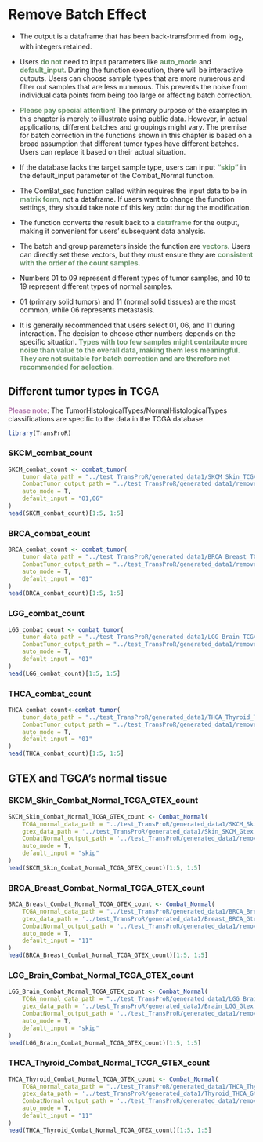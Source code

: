 # Remove Batch Effect

::: {.callout-note}

- The output is a dataframe that has been back-transformed from $\log_{2}$, with integers retained.

- Users <b style="color: #6a926b;">do not</b> need to input parameters like <b style="color: #6a926b;">auto_mode</b> and <b style="color: #6a926b;">default_input</b>. During the function execution, there will be interactive outputs. Users can choose sample types that are more numerous and filter out samples that are less numerous. This prevents the noise from individual data points from being too large or affecting batch correction.

- <b style="color: #6a926b;">Please pay special attention!</b> The primary purpose of the examples in this chapter is merely to illustrate using public data. However, in actual applications, different batches and groupings might vary. The premise for batch correction in the functions shown in this chapter is based on a broad assumption that different tumor types have different batches. Users can replace it based on their actual situation.

- If the database lacks the target sample type, users can input <b style="color: #6a926b;"> "skip"</b> in the default_input parameter of the Combat_Normal function.
:::

::: {.callout-tip}

- The ComBat_seq function called within requires the input data to be in <b style="color: #6a926b;">matrix form</b>, not a dataframe. If users want to change the function settings, they should take note of this key point during the modification.

- The function converts the result back to a <b style="color: #6a926b;">dataframe</b> for the output, making it convenient for users' subsequent data analysis.

- The batch and group parameters inside the function are <b style="color: #6a926b;">vectors</b>. Users can directly set these vectors, but they must ensure they are <b style="color: #6a926b;">consistent with the order of the count samples.</b>

- Numbers 01 to 09 represent different types of tumor samples, and 10 to 19 represent different types of normal samples.

- 01 (primary solid tumors) and 11 (normal solid tissues) are the most common, while 06 represents metastasis.

- It is generally recommended that users select 01, 06, and 11 during interaction. The decision to choose other numbers depends on the specific situation. <b style="color: #6a926b;">Types with too few samples might contribute more noise than value to the overall data, making them less meaningful. They are not suitable for batch correction and are therefore not recommended for selection.</b>
:::

## Different tumor types in TCGA
<b style="color: #b279ad;">Please note</b>: The TumorHistologicalTypes/NormalHistologicalTypes classifications are specific to the data in the TCGA database.

```r
library(TransProR)
```


### SKCM_combat_count
```r
SKCM_combat_count <- combat_tumor(
    tumor_data_path = "../test_TransProR/generated_data1/SKCM_Skin_TCGA_exp_tumor.rds", 
    CombatTumor_output_path = "../test_TransProR/generated_data1/removebatch_SKCM_Skin_TCGA_exp_tumor.rds",
    auto_mode = T,
    default_input = "01,06"
)
head(SKCM_combat_count)[1:5, 1:5]
```

### BRCA_combat_count
```r
BRCA_combat_count <- combat_tumor(
    tumor_data_path = "../test_TransProR/generated_data1/BRCA_Breast_TCGA_exp_tumor.rds", 
    CombatTumor_output_path = "../test_TransProR/generated_data1/removebatch_BRCA_Breast_TCGA_exp_tumor.rds",
    auto_mode = T,
    default_input = "01"
)
head(BRCA_combat_count)[1:5, 1:5]
```

### LGG_combat_count
```r
LGG_combat_count <- combat_tumor(
    tumor_data_path = "../test_TransProR/generated_data1/LGG_Brain_TCGA_exp_tumor.rds", 
    CombatTumor_output_path = "../test_TransProR/generated_data1/removebatch_LGG_Brain_TCGA_exp_tumor.rds",
    auto_mode = T,
    default_input = "01"
)
head(LGG_combat_count)[1:5, 1:5]
```

### THCA_combat_count
```r
THCA_combat_count<-combat_tumor(
    tumor_data_path = "../test_TransProR/generated_data1/THCA_Thyroid_TCGA_exp_tumor.rds", 
    CombatTumor_output_path = "../test_TransProR/generated_data1/removebatch_THCA_Thyroid_TCGA_exp_tumor.rds",
    auto_mode = T,
    default_input = "01"
)
head(THCA_combat_count)[1:5, 1:5]
```

## GTEX and TGCA's normal tissue
### SKCM_Skin_Combat_Normal_TCGA_GTEX_count
```r
SKCM_Skin_Combat_Normal_TCGA_GTEX_count <- Combat_Normal(
    TCGA_normal_data_path = "../test_TransProR/generated_data1/SKCM_Skin_TCGA_exp_normal.rds", 
    gtex_data_path = '../test_TransProR/generated_data1/Skin_SKCM_Gtex.rds', 
    CombatNormal_output_path = '../test_TransProR/generated_data1/removebatch_SKCM_Skin_Normal_TCGA_GTEX_count.rds',
    auto_mode = T,
    default_input = "skip"
)
head(SKCM_Skin_Combat_Normal_TCGA_GTEX_count)[1:5, 1:5]
```

### BRCA_Breast_Combat_Normal_TCGA_GTEX_count
```r
BRCA_Breast_Combat_Normal_TCGA_GTEX_count <- Combat_Normal(
    TCGA_normal_data_path = "../test_TransProR/generated_data1/BRCA_Breast_TCGA_exp_normal.rds", 
    gtex_data_path = '../test_TransProR/generated_data1/Breast_BRCA_Gtex.rds', 
    CombatNormal_output_path = '../test_TransProR/generated_data1/removebatch_BRCA_Breast_Normal_TCGA_GTEX_count.rds',
    auto_mode = T,
    default_input = "11"
)
head(BRCA_Breast_Combat_Normal_TCGA_GTEX_count)[1:5, 1:5]
```

### LGG_Brain_Combat_Normal_TCGA_GTEX_count 
```r
LGG_Brain_Combat_Normal_TCGA_GTEX_count <- Combat_Normal(
    TCGA_normal_data_path = "../test_TransProR/generated_data1/LGG_Brain_TCGA_exp_normal.rds", 
    gtex_data_path = '../test_TransProR/generated_data1/Brain_LGG_Gtex.rds', 
    CombatNormal_output_path = '../test_TransProR/generated_data1/removebatch_LGG_Brain_Normal_TCGA_GTEX_count.rds',
    auto_mode = T,
    default_input = "skip"
)
head(LGG_Brain_Combat_Normal_TCGA_GTEX_count)[1:5, 1:5]
```

### THCA_Thyroid_Combat_Normal_TCGA_GTEX_count
```r
THCA_Thyroid_Combat_Normal_TCGA_GTEX_count <- Combat_Normal(
    TCGA_normal_data_path = "../test_TransProR/generated_data1/THCA_Thyroid_TCGA_exp_normal.rds", 
    gtex_data_path = '../test_TransProR/generated_data1/Thyroid_THCA_Gtex.rds', 
    CombatNormal_output_path = '../test_TransProR/generated_data1/removebatch_THCA_Thyroid_Normal_TCGA_GTEX_count.rds',
    auto_mode = T,
    default_input = "11"
)
head(THCA_Thyroid_Combat_Normal_TCGA_GTEX_count)[1:5, 1:5]
```
